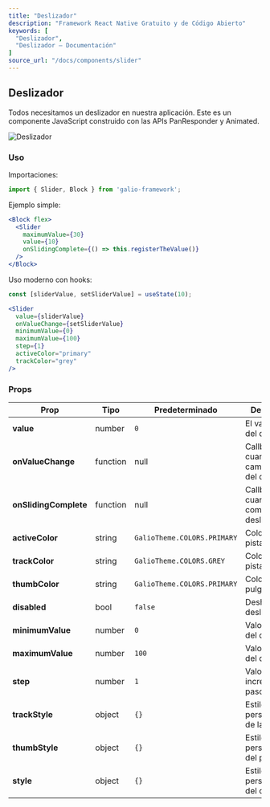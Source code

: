 ```yaml
---
title: "Deslizador"
description: "Framework React Native Gratuito y de Código Abierto"
keywords: [
  "Deslizador",
  "Deslizador – Documentación"
]
source_url: "/docs/components/slider"
---
```


## Deslizador

Todos necesitamos un deslizador en nuestra aplicación. Este es un componente JavaScript construido con las APIs PanResponder y Animated.

![Deslizador](/img/docs/slider/slider.png)

### Uso

Importaciones:

```jsx
import { Slider, Block } from 'galio-framework';
```

Ejemplo simple:

```jsx
<Block flex>
  <Slider
    maximumValue={30}
    value={10}
    onSlidingComplete={() => this.registerTheValue()}
  />
</Block>
```

Uso moderno con hooks:

```jsx
const [sliderValue, setSliderValue] = useState(10);

<Slider
  value={sliderValue}
  onValueChange={setSliderValue}
  minimumValue={0}
  maximumValue={100}
  step={1}
  activeColor="primary"
  trackColor="grey"
/>
```

### Props

| Prop             | Tipo      | Predeterminado                        | Descripción                                                                                      |
| ---------------- | --------- | -------------------------------------- | ------------------------------------------------------------------------------------------------ |
| **value**        | number    | `0`                                    | El valor actual del deslizador                                                                   |
| **onValueChange**| function  | null                                   | Callback cuando cambia el valor del deslizador                                                    |
| **onSlidingComplete** | function | null                              | Callback cuando se completa el deslizamiento                                                     |
| **activeColor**  | string    | `GalioTheme.COLORS.PRIMARY`            | Color de la pista activa                                                                         |
| **trackColor**   | string    | `GalioTheme.COLORS.GREY`               | Color de la pista inactiva                                                                       |
| **thumbColor**   | string    | `GalioTheme.COLORS.PRIMARY`            | Color del pulgar                                                                                 |
| **disabled**     | bool      | `false`                                | Deshabilita el deslizador                                                                        |
| **minimumValue** | number    | `0`                                    | Valor mínimo del deslizador                                                                      |
| **maximumValue** | number    | `100`                                  | Valor máximo del deslizador                                                                      |
| **step**         | number    | `1`                                    | Valor de incremento del paso                                                                     |
| **trackStyle**   | object    | `{}`                                   | Estilos personalizados de la pista                                                               |
| **thumbStyle**   | object    | `{}`                                   | Estilos personalizados del pulgar                                                                |
| **style**        | object    | `{}`                                   | Estilos personalizados del contenedor                                                            |
